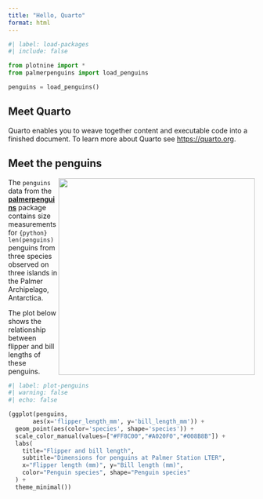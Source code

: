 ```yaml
---
title: "Hello, Quarto"
format: html
---
```


```python
#| label: load-packages
#| include: false

from plotnine import *
from palmerpenguins import load_penguins

penguins = load_penguins()
```

## Meet Quarto

Quarto enables you to weave together content and executable code into a finished document. To learn more about Quarto see <https://quarto.org>.

## Meet the penguins

![](lter_penguins.png){style="float:right;" fig-alt="Illustration of three species of Palmer Archipelago penguins: Chinstrap, Gentoo, and Adelie. Artwork by @allison_horst." width="401"}

The `penguins` data from the [**palmerpenguins**](https://allisonhorst.github.io/palmerpenguins "palmerpenguins python package") package contains size measurements for `{python} len(penguins)` penguins from three species observed on three islands in the Palmer Archipelago, Antarctica.

The plot below shows the relationship between flipper and bill lengths of these penguins.

```python
#| label: plot-penguins
#| warning: false
#| echo: false

(ggplot(penguins, 
       aes(x='flipper_length_mm', y='bill_length_mm')) +
  geom_point(aes(color='species', shape='species')) +
  scale_color_manual(values=["#FF8C00","#A020F0","#008B8B"]) +
  labs(
    title="Flipper and bill length",
    subtitle="Dimensions for penguins at Palmer Station LTER",
    x="Flipper length (mm)", y="Bill length (mm)",
    color="Penguin species", shape="Penguin species"
  ) +
  theme_minimal())
```
